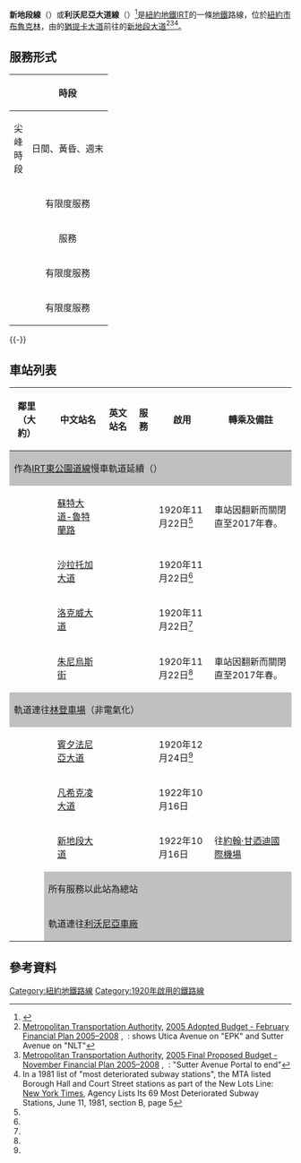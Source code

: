 {{Infobox rail line
| name = IRT新地段線<br />{{lang|en|IRT New Lots Line}}
| image = [[File:NYCS-bull-trans-3.svg|75px]]
| image_width = 
| caption = [[紐約地鐵3號線|3號線]]列車除深夜外任何時間都服務整條IRT新地段線。[[紐約地鐵4號線|4號線]]列車在深夜時服務全線，尖峰時段有額外的[[紐約地鐵2號線|2]]、4、[[紐約地鐵5號線|5號線]]列車服務提供。
| type = [[地鐵|地鐵]]
| system = [[紐約地鐵|紐約地鐵]]
| status = 營運中
| locale = [[布魯克林|布魯克林]]
| start = [[蘇特大道-魯特蘭路車站_(IRT新地段線)|蘇特大道-魯特蘭路]]
| end = [[新地段大道車站_(IRT新地段線)|新地段大道]]
| stations = 7個
| routes = 
| ridership = 73,760<ref name="ridership">{{cite web |url=http://mta.info/nyct/facts/ridership/ridership_sub.htm |title=Average weekday subway ridership |author=MTA |date= |work= |publisher= |accessdate=2 April 2014 |deadurl=yes |archiveurl=https://web.archive.org/web/20140328023018/http://www.mta.info/nyct/facts/ridership/ridership_sub.htm |archivedate=2014-03-28 |df= }}</ref>
| open = 1920-1922
| close = 
| owner = [[紐約市|紐約市]]
| operator = [[紐約市公共運輸局|紐約市公共運輸局]]
| character = 高架
| stock = 
| linelength ={{convert|4.91|mi|km}} 
| tracklength = 
| notrack = 2-3
| gauge = {{RailGauge|sg|allk=on}}
| el = [[直流電|600V DC 第三軌供電]]
| speed = 
| elevation = 
| map = 
}}
{{IRT新地段線RDT}}
'''新地段線'''（{{lang-en|New Lots Line}}）或'''利沃尼亞大道線'''（{{lang|en|Livonia Avenue Line}}）<ref name=":5">{{Cite book|url=https://books.google.com/books?id=T1tLAQAAMAAJ&pg=PA442&dq=pelham+line+subway&hl=en&sa=X&ved=0ahUKEwir_cPQhYvSAhVnw4MKHZSzBJU4WhDoAQg1MAQ#v=onepage&q=subway&f=false|title=Annual Report|last=|first=|date=1922|publisher=J.B. Lyon Company|year=|isbn=|location=|pages=|language=en|quote=|via=|access-date=2017-05-02|archive-date=2017-02-17|archive-url=https://web.archive.org/web/20170217032340/https://books.google.com/books?id=T1tLAQAAMAAJ&pg=PA442&dq=pelham+line+subway&hl=en&sa=X&ved=0ahUKEwir_cPQhYvSAhVnw4MKHZSzBJU4WhDoAQg1MAQ#v=onepage&q=subway&f=false|dead-url=no}}</ref>{{Rp|129}}是[[紐約地鐵|紐約地鐵]]{{link-en|紐約地鐵A部門|A Division (New York City Subway)|A部門}}[[跨區捷運公司|IRT]]的一條[[地鐵|地鐵]]路線，位於[[紐約市|紐約市]][[布魯克林|布魯克林]]，由{{link-en|皇冠高地 (布魯克林)|Crown Heights, Brooklyn|皇冠高地}}的[[皇冠高地-猶提卡大道車站_(IRT東公園道線)|猶提卡大道]]前往{{link-en|東紐約 (布魯克林)|East New York, Brooklyn|東紐約}}的[[新地段大道車站_(IRT新地段線)|新地段大道]]<ref name=":1">[[Metropolitan_Transportation_Authority|Metropolitan Transportation Authority]], [http://web.mta.info/mta/budget/2005adopted/index.html 2005 Adopted Budget - February Financial Plan 2005–2008] {{Wayback|url=http://web.mta.info/mta/budget/2005adopted/index.html |date=20160816174851 }}, {{cite web |url= http://web.mta.info/mta/budget/2005adopted/Section%20VII.pdf |title= Section VII: MTA Capital Program Information |accessdate= 2017-05-02 |archive-date= 2016-08-16 |archive-url= https://web.archive.org/web/20160816144102/http://web.mta.info/mta/budget/2005adopted/Section%20VII.pdf |dead-url= no }} {{small|(91.7 [[Kibibyte|KiB]])}}: shows Utica Avenue on "EPK" and Sutter Avenue on "NLT"</ref><ref name=":2">[[Metropolitan_Transportation_Authority|Metropolitan Transportation Authority]], [http://web.mta.info/mta/budget/november2005.htm 2005 Final Proposed Budget - November Financial Plan 2005–2008] {{Wayback|url=http://web.mta.info/mta/budget/november2005.htm |date=20161107124908 }}, {{cite web |url= http://web.mta.info/mta/budget/pdf/nov2005/vol1/1-cap.pdf |title= Section VI: MTA Capital Program Information |accessdate= 2017-05-02 |archive-date= 2018-03-24 |archive-url= https://web.archive.org/web/20180324172135/http://web.mta.info/mta/budget/pdf/nov2005/vol1/1-cap.pdf |dead-url= no }} {{small|(1.02 [[Mebibyte|MiB]])}}: "Sutter Avenue Portal to end"</ref><ref name=":3">In a 1981 list of "most deteriorated subway stations", the MTA listed Borough Hall and Court Street stations as part of the New Lots Line:<br>
[[New_York_Times|New York Times]], Agency Lists Its 69 Most Deteriorated Subway Stations, June 11, 1981, section B, page 5</ref>。
== 服務形式 ==

{|class="wikitable"
!rowspan=2| 
!colspan=3|時段
|-
!尖峰時段
!日間、黃昏、週末
!深夜
|-
|width=10|{{rint|newyork|2}}
|align=center|有限度服務
|align=center colspan=2|無服務
|-
|{{rint|newyork|3}}
|align=center colspan=2|服務
|align=center|無服務
|-
|{{rint|newyork|4}}
|align=center|有限度服務
|align=center|無服務
|align=center|服務
|-
|{{rint|newyork|5}}
|align=center|有限度服務
|align=center colspan=2|無服務
|}
{{-}}
== 車站列表 ==
{{NYCS service legend
| allexceptnights = show
| nightsonly      = show
| rushonly        = show
}}
{| class="wikitable"
|-
!鄰里<br />（大約）
!{{Access icon}}
!中文站名
!英文站名
!服務
!啟用
!轉乘及備註
|-
!colspan=7 style="background-color: silver;"|作為[[IRT東公園道線|IRT東公園道線]]慢車軌道延續（{{NYCS New Lots|time=show}}）
|-
|rowspan=4|{{link-en|布朗斯維爾 (布魯克林)|Brownsville, Brooklyn|布朗斯維爾}}
|
|[[蘇特大道-魯特蘭路車站_(IRT新地段線)|蘇特大道-魯特蘭路]]
|{{lang|en|Sutter Avenue–Rutland Road}}
|{{NYCS New Lots|time=show}}
|1920年11月22日<ref name=":42" />{{Rp|2390}}
|車站因翻新而關閉直至2017年春。
|-
|
|[[沙拉托加大道車站_(IRT新地段線)|沙拉托加大道]]
|{{lang|en|Saratoga Avenue}}
|{{NYCS New Lots|time=show}}
|1920年11月22日<ref name=":42" />{{Rp|2390}}
|
|-
|
|[[洛克威大道車站_(IRT新地段線)|洛克威大道]]
|{{lang|en|Rockaway Avenue}}
|{{NYCS New Lots|time=show}}
|1920年11月22日<ref name=":42" />{{Rp|2390}}
|
|-
|
|[[朱尼烏斯街車站_(IRT新地段線)|朱尼烏斯街]]
|{{lang|en|Junius Street}}
|{{NYCS New Lots|time=show}}
|1920年11月22日<ref name=":42" />{{Rp|2390}}
|車站因翻新而關閉直至2017年春。
|-
!colspan=7 style="background-color: silver;"|軌道連往[[紐約地鐵車廠#林登車場|林登車場]]（非電氣化）
|-
|rowspan=5|{{link-en|東紐約 (布魯克林)|East New York, Brooklyn|東紐約}}
|
|[[賓夕法尼亞大道車站_(IRT新地段線)|賓夕法尼亞大道]]
|{{lang|en|Pennsylvania Avenue}}
|{{NYCS New Lots|time=show}}
|1920年12月24日<ref name=":42" />{{Rp|2390}}
|
|-
|
|[[凡希克凌大道車站_(IRT新地段線)|凡希克凌大道]]
|{{lang|en|Van Siclen Avenue}}
|{{NYCS New Lots|time=show}}
|1922年10月16日
|
|-
|
|[[新地段大道車站_(IRT新地段線)|新地段大道]]
|{{lang|en|New Lots Avenue}}
|{{NYCS New Lots|time=show}}
|1922年10月16日
|{{link-en|蘇姆納及新地段大道線|Sumner and New Lots Avenues Lines|B15巴士}}往[[約翰·甘迺迪國際機場|約翰·甘迺迪國際機場]]
|-
!colspan=6 style="background-color: silver;" |所有服務以此站為總站
|-
!colspan=6 style="background-color: silver;"|軌道連往[[紐約地鐵車廠#利沃尼亞車廠|利沃尼亞車廠]]
|}

== 參考資料 ==
{{reflist}}

{{纽约地铁线路}}
{{DEFAULTSORT:New Lots Line}}
[[Category:紐約地鐵路線|Category:紐約地鐵路線]]
[[Category:1920年啟用的鐵路線|Category:1920年啟用的鐵路線]]